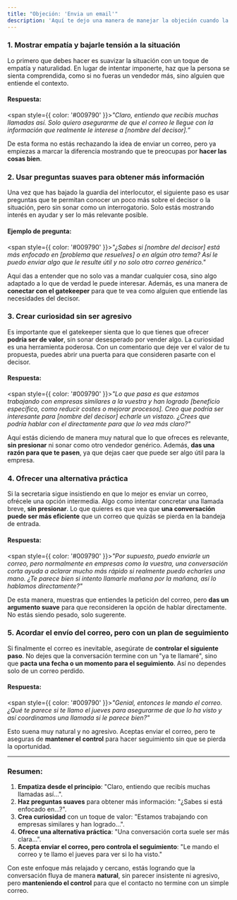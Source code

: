 ```yaml
---
title: "Objeción: 'Envia un email'"
description: 'Aquí te dejo una manera de manejar la objeción cuando la secretaria detecta que eres vendedor y te pide que envíes un correo sin haber hablado con la persona decisoria.'
---
```


### 1. **Mostrar empatía y bajarle tensión a la situación**
Lo primero que debes hacer es suavizar la situación con un toque de empatía y naturalidad. En lugar de intentar imponerte, haz que la persona se sienta comprendida, como si no fueras un vendedor más, sino alguien que entiende el contexto.

#### Respuesta:

<span style={{ color: '#009790' }}>_"Claro, entiendo que recibís muchas llamadas así. Solo quiero asegurarme de que el correo le llegue con la información que realmente le interese a [nombre del decisor].”_</span>

De esta forma no estás rechazando la idea de enviar un correo, pero ya empiezas a marcar la diferencia mostrando que te preocupas por **hacer las cosas bien**.

### 2. **Usar preguntas suaves para obtener más información**
Una vez que has bajado la guardia del interlocutor, el siguiente paso es usar preguntas que te permitan conocer un poco más sobre el decisor o la situación, pero sin sonar como un interrogatorio. Solo estás mostrando interés en ayudar y ser lo más relevante posible.

#### Ejemplo de pregunta:
<span style={{ color: '#009790' }}>_"¿Sabes si [nombre del decisor] está más enfocado en [problema que resuelves] o en algún otro tema? Así le puedo enviar algo que le resulte útil y no solo otro correo genérico."_</span>

Aquí das a entender que no solo vas a mandar cualquier cosa, sino algo adaptado a lo que de verdad le puede interesar. Además, es una manera de **conectar con el gatekeeper** para que te vea como alguien que entiende las necesidades del decisor.

### 3. **Crear curiosidad sin ser agresivo**
Es importante que el gatekeeper sienta que lo que tienes que ofrecer **podría ser de valor**, sin sonar desesperado por vender algo. La curiosidad es una herramienta poderosa. Con un comentario que deje ver el valor de tu propuesta, puedes abrir una puerta para que consideren pasarte con el decisor.

#### Respuesta:
<span style={{ color: '#009790' }}>_"Lo que pasa es que estamos trabajando con empresas similares a la vuestra y han logrado [beneficio específico, como reducir costes o mejorar procesos]. Creo que podría ser interesante para [nombre del decisor] echarle un vistazo. ¿Crees que podría hablar con el directamente para que lo vea más claro?"_</span>

Aquí estás diciendo de manera muy natural que lo que ofreces es relevante, **sin presionar** ni sonar como otro vendedor genérico. Además, **das una razón para que te pasen**, ya que dejas caer que puede ser algo útil para la empresa.

### 4. **Ofrecer una alternativa práctica**
Si la secretaria sigue insistiendo en que lo mejor es enviar un correo, ofrécele una opción intermedia. Algo como intentar concretar una llamada breve, **sin presionar**. Lo que quieres es que vea que **una conversación puede ser más eficiente** que un correo que quizás se pierda en la bandeja de entrada.

#### Respuesta:
<span style={{ color: '#009790' }}>_"Por supuesto, puedo enviarle un correo, pero normalmente en empresas como la vuestra, una conversación corta ayuda a aclarar mucho más rápido si realmente puedo echarles una mano. ¿Te parece bien si intento llamarle mañana por la mañana, así lo hablamos directamente?"_</span>

De esta manera, muestras que entiendes la petición del correo, pero **das un argumento suave** para que reconsideren la opción de hablar directamente. No estás siendo pesado, solo sugerente.

### 5. **Acordar el envío del correo, pero con un plan de seguimiento**
Si finalmente el correo es inevitable, asegúrate de **controlar el siguiente paso**. No dejes que la conversación termine con un "ya te llamaré", sino que **pacta una fecha o un momento para el seguimiento**. Así no dependes solo de un correo perdido.

#### Respuesta:
<span style={{ color: '#009790' }}>_"Genial, entonces le mando el correo. ¿Qué te parece si te llamo el jueves para asegurarme de que lo ha visto y así coordinamos una llamada si le parece bien?"_</span>

Esto suena muy natural y no agresivo. Aceptas enviar el correo, pero te aseguras de **mantener el control** para hacer seguimiento sin que se pierda la oportunidad.

---

### Resumen:

1. **Empatiza desde el principio**: "Claro, entiendo que recibís muchas llamadas así…".
2. **Haz preguntas suaves** para obtener más información: "¿Sabes si está enfocado en…?".
3. **Crea curiosidad** con un toque de valor: "Estamos trabajando con empresas similares y han logrado...".
4. **Ofrece una alternativa práctica**: "Una conversación corta suele ser más clara…".
5. **Acepta enviar el correo, pero controla el seguimiento**: "Le mando el correo y te llamo el jueves para ver si lo ha visto."

Con este enfoque más relajado y cercano, estás logrando que la conversación fluya de manera **natural**, sin parecer insistente ni agresivo, pero **manteniendo el control** para que el contacto no termine con un simple correo.
